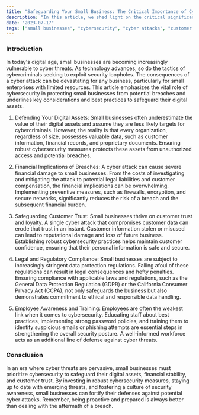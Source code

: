 ```yaml
---
title: "Safeguarding Your Small Business: The Critical Importance of Cybersecurity"
description: "In this article, we shed light on the critical significance of cybersecurity for small businesses. Explore the potential consequences of cyber attacks, the financial burden they can inflict, and the importance of maintaining customer trust. Learn about legal and regulatory obligations, as well as the role of employee awareness and training. Discover how prioritizing cybersecurity enhances the overall security posture and resilience of small businesses."
date: "2023-07-17"
tags: ["small businesses", "cybersecurity", "cyber attacks", "customer trust", "legal obligations", "employee training", "security posture"]
---
```


### Introduction

In today's digital age, small businesses are becoming increasingly vulnerable to cyber threats. As technology advances, so do the tactics of cybercriminals seeking to exploit security loopholes. The consequences of a cyber attack can be devastating for any business, particularly for small enterprises with limited resources. This article emphasizes the vital role of cybersecurity in protecting small businesses from potential breaches and underlines key considerations and best practices to safeguard their digital assets.

1. Defending Your Digital Assets:
Small businesses often underestimate the value of their digital assets and assume they are less likely targets for cybercriminals. However, the reality is that every organization, regardless of size, possesses valuable data, such as customer information, financial records, and proprietary documents. Ensuring robust cybersecurity measures protects these assets from unauthorized access and potential breaches.

2. Financial Implications of Breaches:
A cyber attack can cause severe financial damage to small businesses. From the costs of investigating and mitigating the attack to potential legal liabilities and customer compensation, the financial implications can be overwhelming. Implementing preventive measures, such as firewalls, encryption, and secure networks, significantly reduces the risk of a breach and the subsequent financial burden.

3. Safeguarding Customer Trust:
Small businesses thrive on customer trust and loyalty. A single cyber attack that compromises customer data can erode that trust in an instant. Customer information stolen or misused can lead to reputational damage and loss of future business. Establishing robust cybersecurity practices helps maintain customer confidence, ensuring that their personal information is safe and secure.

4. Legal and Regulatory Compliance:
Small businesses are subject to increasingly stringent data protection regulations. Falling afoul of these regulations can result in legal consequences and hefty penalties. Ensuring compliance with applicable laws and regulations, such as the General Data Protection Regulation (GDPR) or the California Consumer Privacy Act (CCPA), not only safeguards the business but also demonstrates commitment to ethical and responsible data handling.

5. Employee Awareness and Training:
Employees are often the weakest link when it comes to cybersecurity. Educating staff about best practices, implementing strong password policies, and training them to identify suspicious emails or phishing attempts are essential steps in strengthening the overall security posture. A well-informed workforce acts as an additional line of defense against cyber threats.

### Consclusion

In an era where cyber threats are pervasive, small businesses must prioritize cybersecurity to safeguard their digital assets, financial stability, and customer trust. By investing in robust cybersecurity measures, staying up to date with emerging threats, and fostering a culture of security awareness, small businesses can fortify their defenses against potential cyber attacks. Remember, being proactive and prepared is always better than dealing with the aftermath of a breach.

